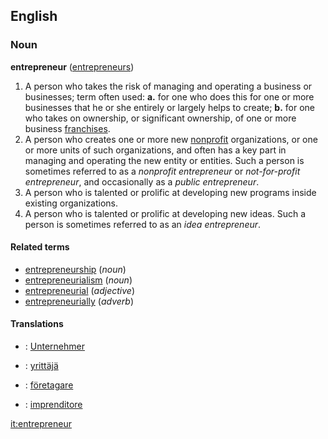 ==English==
===Noun===
'''entrepreneur''' ([[entrepreneurs]])

# A person who takes the risk of managing and operating a business or businesses; term often used: '''a.''' for one who does this for one or more businesses that he or she entirely or largely helps to create; '''b.''' for one who takes on ownership, or significant ownership, of one or more business [[franchise]]s.
# A person who creates one or more new [[nonprofit]] organizations, or one or more units of such organizations, and often has a key part in managing and operating the new entity or entities.  Such a person is sometimes referred to as a ''nonprofit entrepreneur'' or ''not-for-profit entrepreneur'', and occasionally as a ''public entrepreneur''.
# A person who is talented or prolific at developing new programs inside existing organizations.
# A person who is talented or prolific at developing new ideas.  Such a person is sometimes referred to as an ''idea entrepreneur''.

====Related terms====
* [[entrepreneurship]] (''noun'')
* [[entrepreneurialism]] (''noun'')
* [[entrepreneurial]] (''adjective'')
* [[entrepreneurially]] (''adverb'')

====Translations====
*{{de}}: [[Unternehmer]]
*{{fi}}: [[yrittäjä]]
*{{sv}}: [[företagare]]
*{{it}}: [[imprenditore]]

[[it:entrepreneur]]